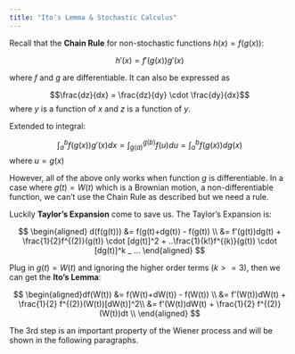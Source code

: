 ```yaml
---
title: "Ito's Lemma & Stochastic Calculus"
---
```



Recall that the **Chain Rule** for non-stochastic functions $h(x) = f(g(x))$:

$$h'(x) = f'(g(x))g'(x)$$

where $f$ and $g$ are differentiable. It can also be expressed as 

$$\frac{dz}{dx} = \frac{dz}{dy} \cdot \frac{dy}{dx}$$
where $y$ is a function of $x$ and $z$ is a function of $y$.

Extended to integral:

$$\int_a^bf(g(x))g'(x)dx = \int_{g(a)}^{g(b)} f(u)du = \int_a^bf(g(x))dg(x)$$
where $u = g(x)$

However, all of the above only works when function $g$ is differentiable. In a case where $g(t) = W(t)$ which is a Brownian motion, a non-differentiable function, we can't use the Chain Rule as described but we need a rule. 

Luckily **Taylor's Expansion** come to save us. The Taylor's Expansion is:

$$
\begin{aligned}
d(f(g(t))) &= f(g(t)+dg(t)) - f(g(t)) \\
&= f'(g(t))dg(t) + \frac{1}{2}f^{(2)}(g(t)) \cdot [dg(t)]^2 + ..\frac{1}{k!}f^{(k)}(g(t)) \cdot [dg(t)]^k _ ...
\end{aligned}
$$

Plug in $g(t) = W(t)$ and ignoring the higher order terms ($k>=3$), then we can get the **Ito's Lemma**:

$$
\begin{aligned}df(W(t)) &= f(W(t)+dW(t)) - f(W(t)) \\
&= f'(W(t))dW(t) + \frac{1}{2} f^{(2)}(W(t))[dW(t)]^2\\
&= f'(W(t))dW(t) + \frac{1}{2} f^{(2)}(W(t))dt \\
\end{aligned}
$$

The 3rd step is an important property of the Wiener process and will be shown in the following paragraphs.


